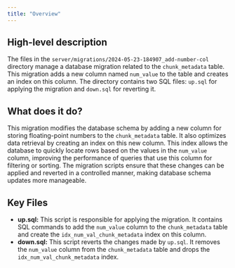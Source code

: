 ```yaml
---
title: "Overview"
---
```


## High-level description
The files in the `server/migrations/2024-05-23-184907_add-number-col` directory manage a database migration related to the `chunk_metadata` table. This migration adds a new column named `num_value` to the table and creates an index on this column. The directory contains two SQL files: `up.sql` for applying the migration and `down.sql` for reverting it.

## What does it do?
This migration modifies the database schema by adding a new column for storing floating-point numbers to the `chunk_metadata` table. It also optimizes data retrieval by creating an index on this new column. This index allows the database to quickly locate rows based on the values in the `num_value` column, improving the performance of queries that use this column for filtering or sorting. The migration scripts ensure that these changes can be applied and reverted in a controlled manner, making database schema updates more manageable.

## Key Files
- **up.sql:** This script is responsible for applying the migration. It contains SQL commands to add the `num_value` column to the `chunk_metadata` table and create the `idx_num_val_chunk_metadata` index on this column.
- **down.sql:** This script reverts the changes made by `up.sql`. It removes the `num_value` column from the `chunk_metadata` table and drops the `idx_num_val_chunk_metadata` index. 
